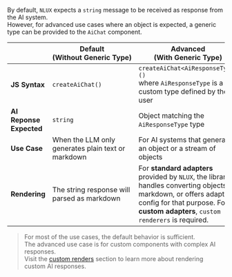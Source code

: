 By default, `NLUX` expects a `string` message to be received as response from the AI system.<br />
However, for advanced use cases where an object is expected, a generic type can be provided to the `AiChat` component.<br />

| | Default<br />(Without&nbsp;Generic&nbsp;Type) | Advanced<br />(With&nbsp;Generic&nbsp;Type) |
| --- | --- | --- |
| **JS Syntax** | `createAiChat()` | `createAiChat<AiResponseType>()`<br />where `AiResponseType` is a custom type defined by the user |
| **AI Reponse Expected** | `string` | Object matching the `AiResponseType` type |
| **Use Case** | When the LLM only generates plain text or markdown | For AI systems that generate an object or a stream of objects |
| **Rendering** | The string response will parsed as markdown | For **standard adapters** provided by `NLUX`, the library handles converting objects to markdown, or offers adapter config for that purpose. For **custom adapters**, `custom renderers` is required. |

> For most of the use cases, the default behavior is sufficient.<br />
> The advanced use case is for custom components with complex AI responses.<br />
> Visit the [custom renders](/api/ui/custom-renderers) section to learn more about rendering custom AI responses.
